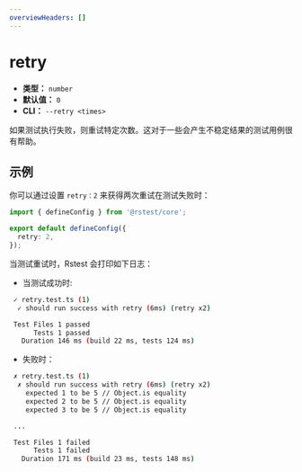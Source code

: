 ```yaml
---
overviewHeaders: []
---
```


# retry

- **类型：** `number`
- **默认值：** `0`
- **CLI：** `--retry <times>`

如果测试执行失败，则重试特定次数。这对于一些会产生不稳定结果的测试用例很有帮助。

## 示例

你可以通过设置 `retry：2` 来获得两次重试在测试失败时：

```ts title="rstest.config.ts"
import { defineConfig } from '@rstest/core';

export default defineConfig({
  retry: 2,
});
```

当测试重试时，Rstest 会打印如下日志：

- 当测试成功时:

```bash
 ✓ retry.test.ts (1)
  ✓ should run success with retry (6ms) (retry x2)

 Test Files 1 passed
      Tests 1 passed
   Duration 146 ms (build 22 ms, tests 124 ms)
```

- 失败时：

```bash
 ✗ retry.test.ts (1)
  ✗ should run success with retry (6ms) (retry x2)
    expected 1 to be 5 // Object.is equality
    expected 2 to be 5 // Object.is equality
    expected 3 to be 5 // Object.is equality

 ...

 Test Files 1 failed
      Tests 1 failed
   Duration 171 ms (build 23 ms, tests 148 ms)
```
